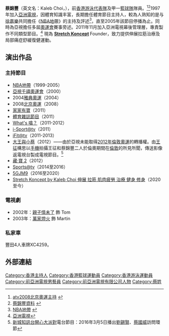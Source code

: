 {{blpsources|time=2017-06-06T05:19:50+00:00}}
{{藝人
| 姓名 = 蔡錦豐
| 類型 = 男藝人
| 國籍 = {{CNHK}}
| 圖片 =
| 圖片簡介 =
| 英文名 = Kaleb
| 綽號 = 阿豐
| 語言 = [[粵語|粵語]]、[[英語|英語]]
| 出生日期 = {{birth_date_and_age|1974|1|4}}
| 出生地點 = {{HKG-1959}}
| 籍貫=
| 職業 = 節目主持、部門主管
| 活躍年代 = 1997年至今
| 經紀公司 = [[亞洲電視|亞洲電視]]（1997年至2016年）
}}

'''蔡錦豐'''（英文名：Kaleb Choi，{{bd|1974年|1月4日|}}），前[[香港游泳代表隊|香港游泳代表隊]]及甲一[[籃球隊|籃球隊]]隊員。<ref>[http://www.hkatv.com/v3/sports/08/beijing2008/commentator.html#top atv2008北京奧運主持] {{webarchive|url=https://web.archive.org/web/20080819024518/http://www.hkatv.com/v3/sports/08/beijing2008/commentator.html |date=2008-08-19 }}</ref><ref>[http://app.hkatv.com/info/atvstar/iFrame.php?id=378 蔡錦豐資料] {{Wayback|url=http://app.hkatv.com/info/atvstar/iFrame.php?id=378 |date=20150203150210 }}</ref>1997年加入[[亞洲電視|亞洲電視]]，因體育知識丰富，長期擔任體育節目主持人，較為人熟知的是与[[徐嘉樂|徐嘉樂]]共同擔任《[[NBA地帶|NBA地帶]]》的主持及評述<ref>[http://www.hkatv.com/sports/nba/fight/center01.html NBA地帶] {{webarchive|url=https://web.archive.org/web/20060504033344/http://www.hkatv.com/sports/nba/fight/center01.html |date=2006-05-04 }}</ref>，直至2005年該節目停播為止。同時為亞視擔任多屆[[奧運會|奧運會]]賽事旁述。2011年11月加入亞洲電視幕後管理層，專責製作不同類型節目。<ref>[[亞洲電視|亞洲電視]]</ref> 現為 '''[https://www.stretchkoncept.com/ Stretch Koncept] {{Wayback|url=https://www.stretchkoncept.com/ |date=20200407105836 }}''' Founder，致力提供伸展拉筋治療及局部痛症舒緩復健運動。

== 演出作品 ==

=== 主持節目 ===
*[[NBA地帶|NBA地帶]]（1999-2005）
*[[亞視千禧奧運會|亞視千禧奧運會]]（2000）
*2004[[2004年夏季奥林匹克运动会|雅典奧運]]（2004）
*2008[[2008年夏季奥林匹克运动会|北京奧運]]（2008）
*[[家家有寶|家家有寶]]（2011）
*[[體育雜誌節目|體育雜誌節目]]（2011）
*[[What's_噏？|What's 噏？]]（2011-2012）
*[[i-Sport@tv|i-Sport@tv]]（2011）
*[[iFit@tv|iFit@tv]]（2011-2013）
*[[大王與小蔡|大王與小蔡]]（2012）——由於亞視未能取得[[2012年倫敦奧運|2012年倫敦奧運]]的轉播權。由[[王征|王征]]構思以[[手機|手機]]拍攝王征和蔡錦豐二人於倫奧期間在[[倫敦|倫敦]]的所見所聞，傳送影像返電視台製成電視節目。<ref>[[新城知訊台|新城知訊台]][[開心大派對|開心大派對]]電台節目：2016年3月5日播出[[劉錫賢|劉錫賢]]、[[蔡國威|蔡國威]]訪問環節</ref>
*[[藏·寶_2|藏·寶 2]]（2012）
*[[Sports@tv|Sports@tv]]（2014至2016）
*[[5GJM9|5GJM9]]（2016至2020）
*[[Stretch_Koncept_by_Kaleb_Choi_伸展_拉筋_肌肉疲勞_治療_健身_修身|Stretch Koncept by Kaleb Choi 伸展 拉筋 肌肉疲勞 治療 健身 修身]]（2020至今）

=== 電視劇 ===
* 2002年：[[親子情未了|親子情未了]] 飾 Tom
* 2003年：[[萬家燈火_(電視劇)|萬家燈火]] 飾 Martin

===私家車===
豐田4人車牌XC4259。

== 外部連結 ==
{{reflist}}

{{DEFAULTSORT:Choi, Kaleb}}
[[Category:香港主持人|Category:香港主持人]]
[[Category:香港籃球運動員|Category:香港籃球運動員]]
[[Category:香港游泳運動員|Category:香港游泳運動員]]
[[Category:前亞洲電視男藝員|Category:前亞洲電視男藝員]]
[[Category:前亞洲電視有限公司人物|Category:前亞洲電視有限公司人物]]
[[Category:蔡姓|Category:蔡姓]]